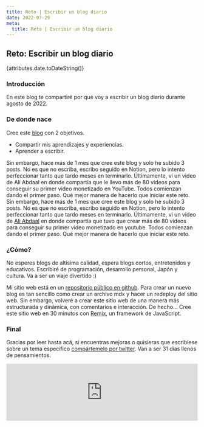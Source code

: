 ```yaml
---
title: Reto | Escribir un blog diario
date: 2022-07-29
meta:
  title: Reto | Escribir un blog diario
---
```


## Reto: Escribir un blog diario

{attributes.date.toDateString()}

### Introducción

En este blog te compartiré por qué voy a escribir un blog diario durante agosto de 2022.

### De donde nace

Cree este <a href="https://kaitakami.com/blog/" target="_blank">blog</a> con 2 objetivos.
<ul>
  <li>
    Compartir mis aprendizajes y experiencias.
  </li>
  <li>
    Aprender a escribir.
  </li>
</ul>
Sin embargo, hace más de 1 mes que cree este blog y solo he subido 3 posts. No es que no escriba, escribo seguido en Notion, pero lo intento perfeccionar tanto que tardo meses en terminarlo. Últimamente, vi un video de Ali Abdaal en donde compartía que le llevo más de 80 videos para conseguir su primer video monetizado en YouTube. Todos comienzan dando el primer paso. Qué mejor manera de hacerlo que iniciar este reto.
Sin embargo, hace más de 1 mes que cree este blog y solo he subido 3 posts. No es que no escriba, escribo seguido en Notion, pero lo intento perfeccionar tanto que tardo meses en terminarlo. Últimamente, vi un video de <a href="https://youtube.com/c/aliabdaal" target="_blank">Ali Abdaal</a> en donde compartía que tuvo que crear más de 80 videos para conseguir su primer video monetizado en youtube. Todos comienzan dando el primer paso. Qué mejor manera de hacerlo que iniciar este reto.

### ¿Cómo?

No esperes blogs de altísima calidad, espera blogs cortos, entretenidos y educativos. Escribiré de programación, desarrollo personal, Japón y cultura. Va a ser un viaje divertido :)

Mi sitio web está en un <a href="https://github.com/kaitakami/demo-website-remix" target="_blank">repositorio público en github</a>. Para crear un nuevo blog es tan sencillo como crear un archivo mdx y hacer un redeploy del sitio web. Sin embargo, volveré a crear este sitio web de una manera más estructurada y dinámica, con comentarios e interacción. De hecho... Cree este sitio web en 30 minutos con <a href="https://remix.run/" target="_blank">Remix</a>, un framework de JavaScript.

### Final
Gracias por leer hasta acá, si encuentras mejoras o quisieras que escribiese sobre un tema específico <a href="https://twitter.com/kaitakami_/" target="_blank">compártemelo por twitter</a>. Van a ser 31 días llenos de pensamientos.

<iframe
  src="https://embeds.beehiiv.com/eb2aa2c1-0717-4026-8fd6-766b64c8a5d1"
  data-test-id="beehiiv-embed"
  width="100%"
  height={320}
  frameBorder={0}
  scrolling="no"
  style={{
    borderRadius: 4,
    border: "2px solid #e5e7eb",
    margin: 0,
    backgroundColor: "transparent"
  }}
/>